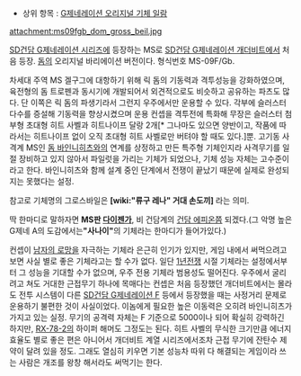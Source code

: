 * 상위 항목 : [[G제네레이션 오리지널 기체 일람]]

attachment:ms09fgb_dom_gross_beil.jpg

[[SD건담 G제네레이션 시리즈]]에 등장하는 MS로 [[SD건담 G제네레이션 개더비트]]에서 처음 등장. [[돔]]의 오리지널 바리에이션 버전이다. 형식번호 MS-09F/Gb.

차세대 주역 MS 겔구그에 대항하기 위해 릭 돔의 기동력과 격투성능을 강화하였으며, 육전형의 돔 트로펜과 동시기에 개발되어서 외견적으로도 비슷하고 공유하는 파츠도 많다. 단 이쪽은 릭 돔의 파생기라서 그런지 우주에서만 운용할 수 있다. 각부에 슬러스터 다수를 증설해 기동력을 향상시켰으며 운용 컨셉을 격투전에 특화해 무장은 슬러스터 첨부형 초대형 히트 사벨과 히트나이프 달랑 2개[* 그나마도 있으면 양반이고, 작품에 따라서는 히트나이프 없이 오직 초대형 히트 사벨로만 버텨야 할 때도 있다.]뿐. 고기동 사격계 MS인 [[돔 바인니히츠]]와의 연계를 상정하고 만든 특주형 기체인지라 사격무기를 일절 장비하고 있지 않아서 파일럿을 가리는 기체가 되었으나, 기체 성능 자체는 고수준이라고 한다. 바인니히츠와 함께 설계 중인 단계에서 전쟁이 끝났기 때문에 실제로 완성되지는 못했다는 설정.

참고로 기체명의 그로스바일은 '''[wiki:"류구 레나" 거대 손도끼]''' 라는 의미.

딱 한마디로 말하자면 '''MS판 [[다이젠가]]''', 비 건담계의 [[건담 에피온]]쯤 되겠다.(그 악명 높은 G제네 A의 도감에서는''' "사나이" '''의 기체라는 한마디가 들어가있다.)

컨셉이 [[남자의 로망]]을 자극하는 기체라 은근히 인기가 있지만, 게임 내에서 써먹으려고 보면 사실 별로 좋은 기체라고는 할 수가 없다. 일단 [[1년전쟁]] 시절 기체라는 설정에서부터 그 성능을 기대할 수가 없으며, 우주 전용 기체라 범용성도 떨어진다. 우주에서 굴리려고 쳐도 거대한 근접무기 하나에 목매다는 컨셉은 처음 등장했던 개더비트에서는 몰라도 전투 시스템이 다른 [[SD건담 G제네레이션 F]] 등에서 등장했을 때는 사정거리 문제로 운용하기 불편한 것이 사실이었다. 이놈에게 필요한 높은 이동력은 오히려 바인니히츠가 가지고 있는 실정. 무기의 공격력 자체는 F 기준으로 5000이나 되어 확실히 강력하긴 하지만, [[RX-78-2]]의 하이퍼 해머도 그정도는 된다. 히트 사벨의 무식한 크기만큼 에너지 효율도 별로 좋은 편은 아니어서 개더비트 계열 시리즈에서조차 근접 무기에 잔탄수 제약이 달려 있을 정도. 그래도 열심히 키우면 기본 성능차 따위 다 해결되는 게임이라 쓰는 사람은 개조를 왕창 해서라도 써먹기는 한다.
